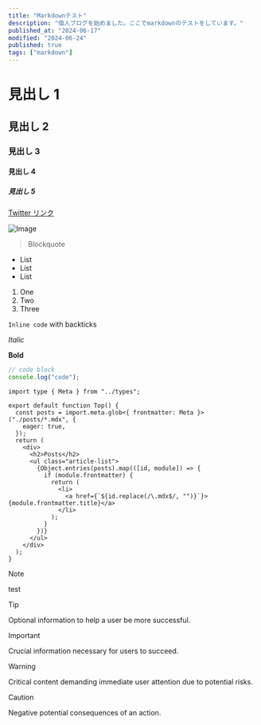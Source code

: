 ```yaml
---
title: "Markdownテスト"
description: "個人ブログを始めました。ここでmarkdownのテストをしています。"
published_at: "2024-06-17"
modified: "2024-06-24"
published: true
tags: ["markdown"]
---
```


# 見出し 1

## 見出し 2

### 見出し 3

#### 見出し 4

##### 見出し 5

[Twitter リンク](https://x.com/daichi2mori)

<LinkCard url="https://github.com/honojs/honox" />

![Image](/static/profile.avif)

> Blockquote

- List
- List
- List

1. One
2. Two
3. Three

`Inline code` with backticks

_Italic_

**Bold**

```ts
// code block
console.log("code");
```

```tsx showLineNumbers title="honox/markdown.tsx"
import type { Meta } from "../types";

export default function Top() {
  const posts = import.meta.glob<{ frontmatter: Meta }>("./posts/*.mdx", {
    eager: true,
  });
  return (
    <div>
      <h2>Posts</h2>
      <ul class="article-list">
        {Object.entries(posts).map(([id, module]) => {
          if (module.frontmatter) {
            return (
              <li>
                <a href={`${id.replace(/\.mdx$/, "")}`}>{module.frontmatter.title}</a>
              </li>
            );
          }
        })}
      </ul>
    </div>
  );
}
```

> [!NOTE]
> test

> [!TIP]
> Optional information to help a user be more successful.

> [!IMPORTANT]
> Crucial information necessary for users to succeed.

> [!WARNING]
> Critical content demanding immediate user attention due to potential risks.

> [!CAUTION]
> Negative potential consequences of an action.
